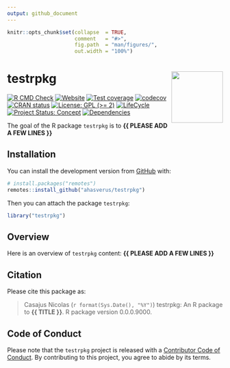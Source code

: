 ```yaml
---
output: github_document
---
```


<!-- README.md is generated from README.Rmd. Please edit that file -->


```r
knitr::opts_chunk$set(collapse  = TRUE,
                      comment   = "#>",
                      fig.path  = "man/figures/",
                      out.width = "100%")
```



testrpkg <img src="man/figures/package-sticker.png" align="right" style="float:right; height:120px;"/>
=========================================================

<!-- badges: start -->
[![R CMD Check](https://github.com/ahasverus/testrpkg/actions/workflows/R-CMD-check.yaml/badge.svg)](https://github.com/ahasverus/testrpkg/actions/workflows/R-CMD-check.yaml)
[![Website](https://github.com/ahasverus/testrpkg/actions/workflows/pkgdown.yaml/badge.svg)](https://github.com/ahasverus/testrpkg/actions/workflows/pkgdown.yaml)
[![Test coverage](https://github.com/ahasverus/testrpkg/actions/workflows/test-coverage.yaml/badge.svg)](https://github.com/ahasverus/testrpkg/actions/workflows/test-coverage.yaml)
[![codecov](https://codecov.io/gh/ahasverus/testrpkg/branch/main/graph/badge.svg)](https://codecov.io/gh/ahasverus/testrpkg)
[![CRAN status](https://www.r-pkg.org/badges/version/testrpkg)](https://CRAN.R-project.org/package=testrpkg)
[![License: GPL (>= 2)](https://img.shields.io/badge/License-GPL%20%28%3E%3D%202%29-blue.svg)](https://choosealicense.com/licenses/gpl-2.0/)
[![LifeCycle](https://img.shields.io/badge/lifecycle-experimental-orange)](https://lifecycle.r-lib.org/articles/stages.html#experimental)
[![Project Status: Concept](https://www.repostatus.org/badges/latest/concept.svg)](https://www.repostatus.org/#concept)
[![Dependencies](https://img.shields.io/badge/dependencies-0/0-brightgreen?style=flat)](#)
<!-- badges: end -->


The goal of the R package `testrpkg` is to **{{ PLEASE ADD A FEW LINES }}**



## Installation

You can install the development version from [GitHub](https://github.com/) with:

```r
# install.packages("remotes")
remotes::install_github("ahasverus/testrpkg")
```

Then you can attach the package `testrpkg`:

```r
library("testrpkg")
```



## Overview

Here is an overview of `testrpkg` content: **{{ PLEASE ADD A FEW LINES }}**



## Citation

Please cite this package as: 

> Casajus Nicolas (`r format(Sys.Date(), "%Y")`) testrpkg: An R 
package to **{{ TITLE }}**. R package version 0.0.0.9000.



## Code of Conduct

Please note that the `testrpkg` project is released with a 
[Contributor Code of Conduct](https://contributor-covenant.org/version/2/0/CODE_OF_CONDUCT.html). 
By contributing to this project, you agree to abide by its terms.

